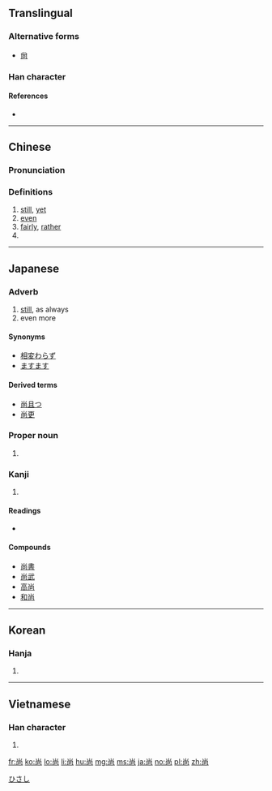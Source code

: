 {{also|尙}}
==Translingual==

===Alternative forms===
* [[尙]]

===Han character===
{{Han char|rn=42|rad=小|as=05|sn=8|four=90227|canj=FBR|ids=⿱⺌冋}}

====References====
* {{Han ref|kx=0297.121|dkj=07493|hdz=10563.050|uh=5C1A|ud=23578|bh=A97C|bd=43388}}

----

==Chinese==
{{zh-forms}}

===Pronunciation===
{{zh-pron
|m=shàng,cháng
|c=soeng6
|mc=y
|oc=y
|ma=
|cat=adv,pn
}}

===Definitions===
# [[still]], [[yet]]
# [[even]]
# [[fairly]], [[rather]]
# {{surname|lang=zh}}

----

==Japanese==

===Adverb===
{{ja-pos|k|adverb|hira=なお|rom=nao}}

# [[still]], as always
# even more

====Synonyms====
* [[相変わらず]]
* [[ますます]]

====Derived terms====
* [[尚且つ]]
* [[尚更]]

===Proper noun===
{{ja-pos|k|proper|hira=ひさし|rom=Hisashi}}

# {{given name|male|lang=ja}}

[[Category:Japanese male given names|ひさし]]

===Kanji===
{{ja-kanji|grade=c|rs=小05}}

# {{defn|lang=ja|sort=小05}}

====Readings====
* {{ja-readings|on=[[しょう]] (shō)|kun=[[なお]] (nao), [[たっとぶ]] (tattobu), [[くわえる]] (kuwaeru), [[ねがう]] (negau)|nanori=なお (nao), [[ひさ]](hisa)}}

====Compounds====
* [[尚書]]
* [[尚武]]
* [[高尚]]
* [[和尚]]

----

==Korean==

===Hanja===
{{ko-hanja|hangeul=상|rv=sang|mr=sang}}

# {{defn|lang=ko|sort=小05}}

----

==Vietnamese==

===Han character===
{{vi-hantu|[[chuộng]], [[thượng]]|rs=小05}}

# {{defn|lang=vi|sort=小05}}

[[fr:尚]]
[[ko:尚]]
[[lo:尚]]
[[li:尚]]
[[hu:尚]]
[[mg:尚]]
[[ms:尚]]
[[ja:尚]]
[[no:尚]]
[[pl:尚]]
[[zh:尚]]